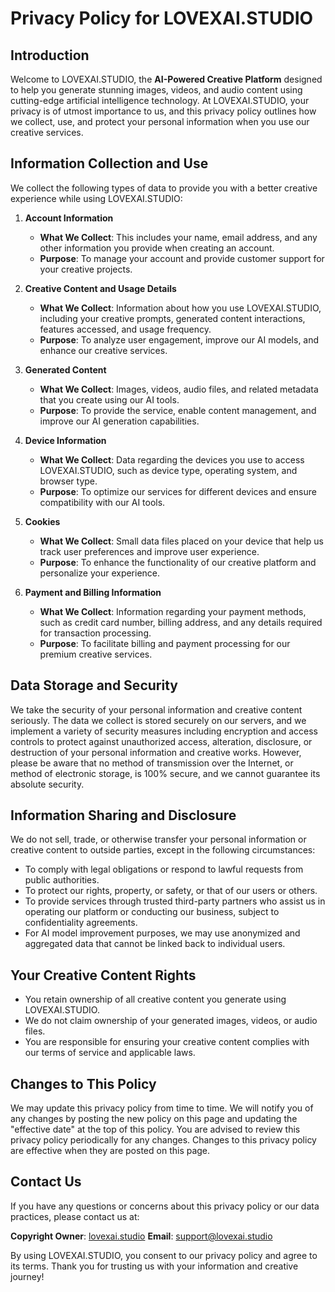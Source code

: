 # Privacy Policy for LOVEXAI.STUDIO

## Introduction

Welcome to LOVEXAI.STUDIO, the **AI-Powered Creative Platform** designed to help you generate stunning images, videos, and audio content using cutting-edge artificial intelligence technology. At LOVEXAI.STUDIO, your privacy is of utmost importance to us, and this privacy policy outlines how we collect, use, and protect your personal information when you use our creative services.

## Information Collection and Use

We collect the following types of data to provide you with a better creative experience while using LOVEXAI.STUDIO:

1. **Account Information**

   - **What We Collect**: This includes your name, email address, and any other information you provide when creating an account.
   - **Purpose**: To manage your account and provide customer support for your creative projects.

2. **Creative Content and Usage Details**

   - **What We Collect**: Information about how you use LOVEXAI.STUDIO, including your creative prompts, generated content interactions, features accessed, and usage frequency.
   - **Purpose**: To analyze user engagement, improve our AI models, and enhance our creative services.

3. **Generated Content**

   - **What We Collect**: Images, videos, audio files, and related metadata that you create using our AI tools.
   - **Purpose**: To provide the service, enable content management, and improve our AI generation capabilities.

4. **Device Information**

   - **What We Collect**: Data regarding the devices you use to access LOVEXAI.STUDIO, such as device type, operating system, and browser type.
   - **Purpose**: To optimize our services for different devices and ensure compatibility with our AI tools.

5. **Cookies**

   - **What We Collect**: Small data files placed on your device that help us track user preferences and improve user experience.
   - **Purpose**: To enhance the functionality of our creative platform and personalize your experience.

6. **Payment and Billing Information**
   - **What We Collect**: Information regarding your payment methods, such as credit card number, billing address, and any details required for transaction processing.
   - **Purpose**: To facilitate billing and payment processing for our premium creative services.

## Data Storage and Security

We take the security of your personal information and creative content seriously. The data we collect is stored securely on our servers, and we implement a variety of security measures including encryption and access controls to protect against unauthorized access, alteration, disclosure, or destruction of your personal information and creative works. However, please be aware that no method of transmission over the Internet, or method of electronic storage, is 100% secure, and we cannot guarantee its absolute security.

## Information Sharing and Disclosure

We do not sell, trade, or otherwise transfer your personal information or creative content to outside parties, except in the following circumstances:

- To comply with legal obligations or respond to lawful requests from public authorities.
- To protect our rights, property, or safety, or that of our users or others.
- To provide services through trusted third-party partners who assist us in operating our platform or conducting our business, subject to confidentiality agreements.
- For AI model improvement purposes, we may use anonymized and aggregated data that cannot be linked back to individual users.

## Your Creative Content Rights

- You retain ownership of all creative content you generate using LOVEXAI.STUDIO.
- We do not claim ownership of your generated images, videos, or audio files.
- You are responsible for ensuring your creative content complies with our terms of service and applicable laws.

## Changes to This Policy

We may update this privacy policy from time to time. We will notify you of any changes by posting the new policy on this page and updating the "effective date" at the top of this policy. You are advised to review this privacy policy periodically for any changes. Changes to this privacy policy are effective when they are posted on this page.

## Contact Us

If you have any questions or concerns about this privacy policy or our data practices, please contact us at:

**Copyright Owner**: [lovexai.studio](http://lovexai.studio)
**Email**: [support@lovexai.studio](mailto:support@lovexai.studio)

By using LOVEXAI.STUDIO, you consent to our privacy policy and agree to its terms. Thank you for trusting us with your information and creative journey!
